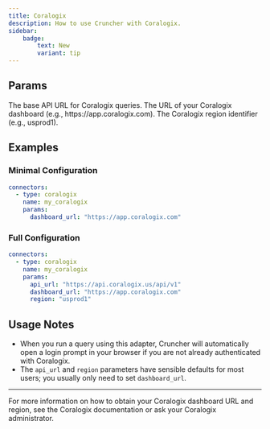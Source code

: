 ```yaml
---
title: Coralogix
description: How to use Cruncher with Coralogix.
sidebar:
    badge:
        text: New
        variant: tip
---
```



<Badge text="coralogix" />

## Params

<ParamItem label="api_url" type="string" optional default="https://api.coralogix.us/api/v1">
    The base API URL for Coralogix queries.
</ParamItem>
<ParamItem label="dashboard_url" type="string">
    The URL of your Coralogix dashboard (e.g., https://app.coralogix.com).
</ParamItem>
<ParamItem label="region" type="string" optional default="usprod1">
    The Coralogix region identifier (e.g., usprod1).
</ParamItem>

## Examples

### Minimal Configuration

```yaml
connectors:
  - type: coralogix
    name: my_coralogix
    params:
      dashboard_url: "https://app.coralogix.com"
```

### Full Configuration

```yaml
connectors:
  - type: coralogix
    name: my_coralogix
    params:
      api_url: "https://api.coralogix.us/api/v1"
      dashboard_url: "https://app.coralogix.com"
      region: "usprod1"
```

## Usage Notes

- When you run a query using this adapter, Cruncher will automatically open a login prompt in your browser if you are not already authenticated with Coralogix.
- The `api_url` and `region` parameters have sensible defaults for most users; you usually only need to set `dashboard_url`.

---

For more information on how to obtain your Coralogix dashboard URL and region, see the Coralogix documentation or ask your Coralogix administrator.
